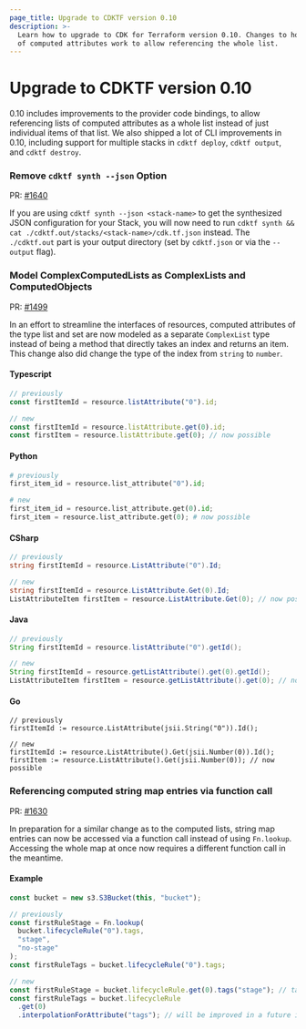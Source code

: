 ```yaml
---
page_title: Upgrade to CDKTF version 0.10
description: >-
  Learn how to upgrade to CDK for Terraform version 0.10. Changes to how lists
  of computed attributes work to allow referencing the whole list.
---
```


# Upgrade to CDKTF version 0.10

0.10 includes improvements to the provider code bindings, to allow referencing lists of computed attributes as a whole list instead of just individual items of that list.
We also shipped a lot of CLI improvements in 0.10, including support for multiple stacks in `cdktf deploy`, `cdktf output`, and `cdktf destroy`.

### Remove `cdktf synth --json` Option

PR: [#1640](https://github.com/hashicorp/terraform-cdk/pull/1640)

If you are using `cdktf synth --json <stack-name>` to get the synthesized JSON configuration for your Stack, you will now need to run `cdktf synth && cat ./cdktf.out/stacks/<stack-name>/cdk.tf.json` instead. The `./cdktf.out` part is your output directory (set by `cdktf.json` or via the `--output` flag).

### Model ComplexComputedLists as ComplexLists and ComputedObjects

PR: [#1499](https://github.com/hashicorp/terraform-cdk/pull/1499)

In an effort to streamline the interfaces of resources, computed attributes of the type list and set are now modeled as a separate `ComplexList` type instead of being a method that directly takes an index and returns an item. This change also did change the type of the index from `string` to `number`.

#### Typescript

```typescript
// previously
const firstItemId = resource.listAttribute("0").id;

// new
const firstItemId = resource.listAttribute.get(0).id;
const firstItem = resource.listAttribute.get(0); // now possible
```

#### Python

```python
# previously
first_item_id = resource.list_attribute("0").id;

# new
first_item_id = resource.list_attribute.get(0).id;
first_item = resource.list_attribute.get(0); # now possible
```

#### CSharp

```csharp
// previously
string firstItemId = resource.ListAttribute("0").Id;

// new
string firstItemId = resource.ListAttribute.Get(0).Id;
ListAttributeItem firstItem = resource.ListAttribute.Get(0); // now possible
```

#### Java

```java
// previously
String firstItemId = resource.listAttribute("0").getId();

// new
String firstItemId = resource.getListAttribute().get(0).getId();
ListAttributeItem firstItem = resource.getListAttribute().get(0); // now possible
```

#### Go

```golang
// previously
firstItemId := resource.ListAttribute(jsii.String("0")).Id();

// new
firstItemId := resource.ListAttribute().Get(jsii.Number(0)).Id();
firstItem := resource.ListAttribute().Get(jsii.Number(0)); // now possible
```

### Referencing computed string map entries via function call

PR: [#1630](https://github.com/hashicorp/terraform-cdk/pull/1630)

In preparation for a similar change as to the computed lists, string map entries can now be accessed via a function call instead of using `Fn.lookup`. Accessing the whole map at once now requires a different function call in the meantime.

#### Example

```typescript
const bucket = new s3.S3Bucket(this, "bucket");

// previously
const firstRuleStage = Fn.lookup(
  bucket.lifecycleRule("0").tags,
  "stage",
  "no-stage"
);
const firstRuleTags = bucket.lifecycleRule("0").tags;

// new
const firstRuleStage = bucket.lifecycleRule.get(0).tags("stage"); // tags is now a function
const firstRuleTags = bucket.lifecycleRule
  .get(0)
  .interpolationForAttribute("tags"); // will be improved in a future iteration
```
